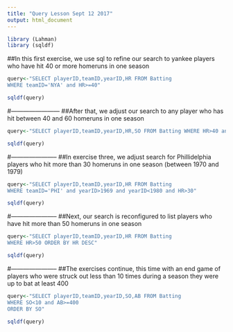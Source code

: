 ```yaml
---
title: "Query Lesson Sept 12 2017"
output: html_document
---
```


```r
library (Lahman)
library (sqldf)
```



##In this first exercise, we use sql to refine our search to yankee players who have hit 40 or more homeruns in one season

```r
query<-"SELECT playerID,teamID,yearID,HR FROM Batting 
WHERE teamID='NYA' and HR>=40"

sqldf(query)
```

#------------------------
##After that, we adjust our search to any player who has hit between 40 and 60 homeruns in one season

```r
query<-"SELECT playerID,teamID,yearID,HR,SO FROM Batting WHERE HR>40 and SO<60"

sqldf(query)
```

#-----------------------
##In exercise three, we adjust search for Phillidelphia players who hit more than 30 homeruns in one season (between 1970 and 1979)

```r
query<-"SELECT playerID,teamID,yearID,HR FROM Batting
WHERE teamID='PHI' and yearID>1969 and yearID<1980 and HR>30"

sqldf(query)
```

#-----------------------
##Next, our search is reconfigured to list players who have hit more than 50 homeruns in one season

```r
query<-"SELECT playerID,teamID,yearID,HR FROM Batting
WHERE HR>50 ORDER BY HR DESC"

sqldf(query)
```

#-----------------------
##The exercises continue, this time with an end game of players who were struck out less than 10 times during a season they were up to bat at least 400


```r
query<-"SELECT playerID,teamID,yearID,SO,AB FROM Batting
WHERE SO<10 and AB>=400
ORDER BY SO"

sqldf(query)
```